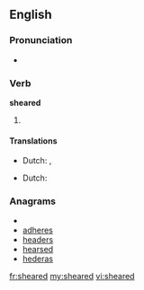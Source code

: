 ==English==

===Pronunciation===
* {{a|US}} {{IPA|/'ʃiɻd/}}

===Verb===
'''sheared'''

# {{past of| to [[shear]]}}

====Translations====
{{trans-top|past tense of shear}}
* Dutch: {{t+|nl|schoor}}, {{t+|nl|schoren}}
{{trans-mid}}
{{trans-bottom}}
{{trans-top|past participle of shear}}
* Dutch: {{t+|nl|geschoren}}
{{trans-mid}}
{{trans-bottom}}

===Anagrams===
* {{alphagram|adeehrs}}
* [[adheres#English|adheres]]
* [[headers#English|headers]]
* [[hearsed#English|hearsed]]
* [[hederas#English|hederas]]

[[fr:sheared]]
[[my:sheared]]
[[vi:sheared]]